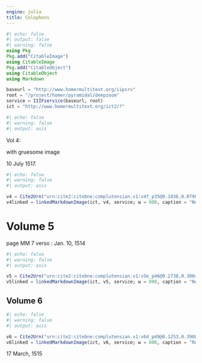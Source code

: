 ```yaml
---
engine: julia
title: Colophons
---
```



```julia
#| echo: false
#| output: false
#| warning: false
using Pkg
Pkg.add("CitableImage")
using CitableImage
Pkg.add("CitableObject")
using CitableObject
using Markdown

baseurl = "http://www.homermultitext.org/iipsrv"
root = "/project/homer/pyramidal/deepzoom"
service = IIIFservice(baseurl, root)
ict = "http://www.homermultitext.org/ict2/?"
```

```julia
#| echo: false
#| warning: false
#| output: asis

```

Vol 4:



with gruesome image 

10 July 1517.



```julia
#| echo: false
#| warning: false
#| output: asis

v4 = Cite2Urn("urn:cite2:citebne:complutensian.v1:v4f_p35@0.1036,0.07985,0.6440,0.1712")
v4linked = linkedMarkdownImage(ict, v4, service; w = 800, caption = "New Testament colophon")  |>  Markdown.parse
```



# Volume 5

page MM 7 verso : Jan. 10, 1514




```julia
#| echo: false
#| warning: false
#| output: asis

v5 = Cite2Urn("urn:cite2:citebne:complutensian.v1:v5e_p46@0.2738,0.3004,0.5920,0.5381")
v5linked = linkedMarkdownImage(ict, v5, service; w = 800, caption = "New Testament colophon")  |>  Markdown.parse
```

## Volume 6

```julia
#| echo: false
#| warning: false
#| output: asis

v6 = Cite2Urn("urn:cite2:citebne:complutensian.v1:v6d_p49@0.1253,0.3908,0.6702,0.4665")
v6linked = linkedMarkdownImage(ict, v6, service; w = 800, caption = "Reference works, colophon")  |>  Markdown.parse
```

17 March, 1515


